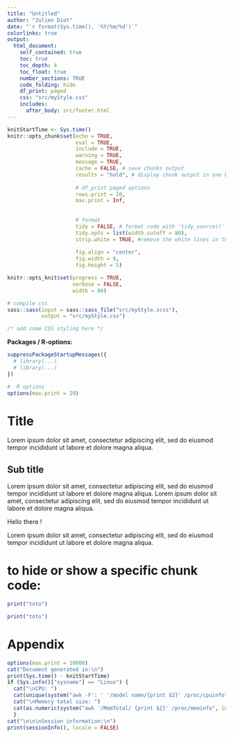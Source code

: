 ```yaml
---
title: "Untitled"
author: "Julien Diot"
date: "`r format(Sys.time(), '%Y/%m/%d')`"
colorlinks: true
output:
  html_document:
    self_contained: true
    toc: true
    toc_depth: 4
    toc_float: true
    number_sections: TRUE
    code_folding: hide
    df_print: paged
    css: "src/myStyle.css"
    includes:
      after_body: src/footer.html
---
```


```r
knitStartTime <- Sys.time()
knitr::opts_chunk$set(echo = TRUE,
                      eval = TRUE,
                      include = TRUE,
                      warning = TRUE,
                      message = TRUE,
                      cache = FALSE, # save chunks output
                      results = "hold", # display chunk output in one block
                      
                      # df_print paged options
                      rows.print = 10,
                      max.print = Inf,
                      
                      
                      # format
                      tidy = FALSE, # format code with 'tidy_source()'
                      tidy.opts = list(width.cutoff = 80),
                      strip.white = TRUE, #remove the white lines in the beginning or end of a source chunk
                      
                      fig.align = "center",
                      fig.width = 9,
                      fig.height = 5)

knitr::opts_knit$set(progress = TRUE,
                     verbose = FALSE,
                     width = 80)

# compile css
sass::sass(input = sass::sass_file("src/myStyle.scss"),
           output = "src/myStyle.css")
```

```css
/* add some CSS styling here */
```

**Packages / R-options:**
```r
suppressPackageStartupMessages({
  # library(...)
  # library(...)
})

#  R options
options(max.print = 20)
```

# Title

Lorem ipsum dolor sit amet, consectetur adipiscing elit, sed do eiusmod tempor incididunt ut labore et dolore magna aliqua.

## Sub title

Lorem ipsum dolor sit amet, consectetur adipiscing elit, sed do eiusmod tempor incididunt ut labore et dolore magna aliqua. Lorem ipsum dolor sit amet, consectetur adipiscing elit, sed do eiusmod tempor incididunt ut labore et dolore magna aliqua. 


<div class="note">
Hello there !
</div>

Lorem ipsum dolor sit amet, consectetur adipiscing elit, sed do eiusmod tempor incididunt ut labore et dolore magna aliqua. 


# to hide or show a specific chunk code:

```r
print("toto")
```

```r
print("toto")
```

# Appendix
```r
options(max.print = 10000)
cat("Document generated in:\n")
print(Sys.time() - knitStartTime)
if (Sys.info()["sysname"] == "Linux") {
  cat("\nCPU: ")
  cat(unique(system("awk -F': ' '/model name/{print $2}' /proc/cpuinfo", intern = T)))
  cat("\nMemory total size: ")
  cat(as.numeric(system("awk '/MemTotal/ {print $2}' /proc/meminfo", intern = T))*10^(-6), "GB")
  }
cat("\n\n\nSession information:\n")
print(sessionInfo(), locale = FALSE)
```

